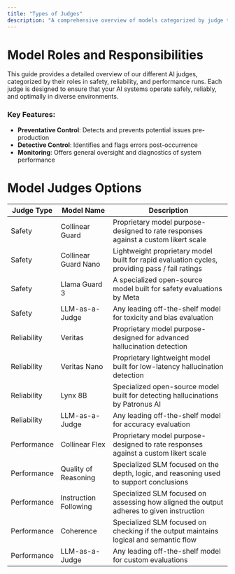 ```yaml
---
title: "Types of Judges"
description: "A comprehensive overview of models categorized by judge type, including safety, reliability, and performance judges."
---
```


# Model Roles and Responsibilities

This guide provides a detailed overview of our different AI judges, categorized by their roles in  safety, reliability, and performance runs. Each judge is designed to ensure that your AI systems operate safely, reliably, and optimally in diverse environments.

### Key Features:

- **Preventative Control**: Detects and prevents potential issues pre-production
- **Detective Control**: Identifies and flags errors post-occurrence
- **Monitoring**: Offers general oversight and diagnostics of system performance

# Model Judges Options

| Judge Type  | Model Name            | Description                                                                                    |
| ----------- | --------------------- | ---------------------------------------------------------------------------------------------- |
| Safety      | Collinear Guard       | Proprietary model purpose-designed to rate responses against a custom likert scale             |
| Safety      | Collinear Guard Nano  | Lightweight proprietary model built for rapid evaluation cycles, providing pass / fail ratings |
| Safety      | Llama Guard 3         | A specialized open-source model built for safety evaluations by Meta                           |
| Safety      | LLM-as-a-Judge        | Any leading off-the-shelf model for toxicity and bias evaluation                               |
| Reliability | Veritas               | Proprietary model purpose-designed for advanced hallucination detection                        |
| Reliability | Veritas Nano          | Proprietary lightweight model built for low-latency hallucination detection                    |
| Reliability | Lynx 8B               | Specialized open-source model built for detecting hallucinations by Patronus AI                |
| Reliability | LLM-as-a-Judge        | Any leading off-the-shelf model for accuracy evaluation                                        |
| Performance | Collinear Flex        | Proprietary model purpose-designed to rate responses against a custom likert scale             |
| Performance | Quality of Reasoning  | Specialized SLM focused on the depth, logic, and reasoning used to support conclusions         |
| Performance | Instruction Following | Specialized SLM focused on assessing how aligned the output adheres to given instruction       |
| Performance | Coherence             | Specialized SLM focused on checking if the output maintains logical and semantic flow          |
| Performance | LLM-as-a-Judge        | Any leading off-the-shelf model for custom evaluations                                         |